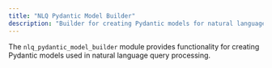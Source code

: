 ```yaml
---
title: "NLQ Pydantic Model Builder"
description: "Builder for creating Pydantic models for natural language query processing"
---
```


The `nlq_pydantic_model_builder` module provides functionality for creating Pydantic models used in natural language query processing.